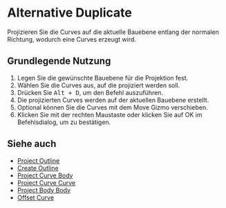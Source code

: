 
# Alternative Duplicate

<Reference shortcut="Alt + D" command="Alternative Duplicate" button="" />

Projizieren Sie die Curves auf die aktuelle Bauebene entlang der normalen Richtung, wodurch eine Curves erzeugt wird.

## Grundlegende Nutzung

1. Legen Sie die gewünschte Bauebene für die Projektion fest.
2. Wählen Sie die Curves aus, auf die projiziert werden soll.
3. Drücken Sie <kbd>Alt + D</kbd>, um den Befehl auszuführen.
4. Die projizierten Curves werden auf der aktuellen Bauebene erstellt.
5. Optional können Sie die Curves mit dem Move Gizmo verschieben.
6. Klicken Sie mit der rechten Maustaste oder klicken Sie auf OK im Befehlsdialog, um zu bestätigen.

## Siehe auch
- [Project Outline](project-outline)
- [Create Outline](create-outline)
- [Project Curve Body](project-curve-body)
- [Project Curve Curve](project-curve-curve)
- [Project Body Body](project-body-body)
- [Offset Curve](offset-curve)